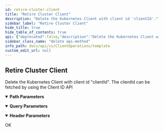 ```yaml
---
id: retire-cluster-client
title: "Retire Cluster Client"
description: "Delete the Kubernetes Client with client id 'clientId'."
sidebar_label: "Retire Cluster Client"
hide_title: true
hide_table_of_contents: true
api: {"deprecated":false,"description":"Delete the Kubernetes Client with client id \"clientId\".\nThe clientId can be fetched by using the Client ID API\n","operationId":"Retire Cluster Client","parameters":[{"description":"","in":"header","name":"Authtoken","required":true,"schema":{"example":"{{TOKEN}}","type":"string"}},{"description":"","in":"header","name":"Content-Type","required":true,"schema":{"enum":["application/json"],"example":"application/json","type":"string"}},{"description":"","in":"path","name":"clientId","required":true,"schema":{"type":"string"}},{"schema":{"type":"number"},"in":"query","name":"clientId"}],"tags":["Client Operations"],"responses":{"200":{"description":"OK"}},"method":"delete","path":"/client/{clientId}/Retire","servers":[{"url":"http://{hostname}/webconsole/api","variables":{"hostname":{"default":"localhost","description":"Webconsole"}}}],"info":{"title":"Template","contact":{},"version":"1.0","description":"Template"},"postman":{"name":"Retire Cluster Client","description":{"content":"Delete the Kubernetes Client with client id \"clientId\".\nThe clientId can be fetched by using the Client ID API\n","type":"text/plain"},"url":{"path":["client",":clientId","Retire"],"host":["{{baseUrl}}"],"query":[{"disabled":false,"key":"clientId","value":""}],"variable":[{"disabled":false,"description":{"content":"(Required) ","type":"text/plain"},"type":"any","value":"","key":"clientId"}]},"header":[{"disabled":false,"description":{"content":"(Required) ","type":"text/plain"},"key":"Authtoken","value":""}],"method":"DELETE"}}
sidebar_class_name: "delete api-method"
info_path: docs/api/cv/ClientOperations/template
custom_edit_url: null
---
```



## Retire Cluster Client



Delete the Kubernetes Client with client id "clientId".
The clientId can be fetched by using the Client ID API


<details style={{"marginBottom":"1rem"}} data-collapsed={false} open={true}><summary style={{}}><strong>Path Parameters</strong></summary><div><ul><ParamsItem className={"paramsItem"} param={{"description":"","in":"path","name":"clientId","required":true,"schema":{"type":"string"}}}></ParamsItem></ul></div></details><details style={{"marginBottom":"1rem"}} data-collapsed={false} open={true}><summary style={{}}><strong>Query Parameters</strong></summary><div><ul><ParamsItem className={"paramsItem"} param={{"schema":{"type":"number"},"in":"query","name":"clientId"}}></ParamsItem></ul></div></details><details style={{"marginBottom":"1rem"}} data-collapsed={false} open={true}><summary style={{}}><strong>Header Parameters</strong></summary><div><ul><ParamsItem className={"paramsItem"} param={{"description":"","in":"header","name":"Authtoken","required":true,"schema":{"example":"{{TOKEN}}","type":"string"}}}></ParamsItem><ParamsItem className={"paramsItem"} param={{"description":"","in":"header","name":"Content-Type","required":true,"schema":{"enum":["application/json"],"example":"application/json","type":"string"}}}></ParamsItem></ul></div></details><div><ApiTabs><TabItem label={"200"} value={"200"}><div>

OK

</div><div></div></TabItem></ApiTabs></div>
      
